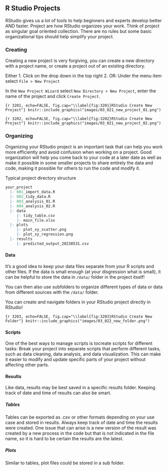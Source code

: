 ## R Studio Projects

RStudio gives us a lot of tools to help beginners and experts develop better AND faster. Project are how RStudio organizes your work. Think of project as singular goal oriented collection. There are no rules but some basic organizational tips should help simplify your project.

### Creating

Creating a new project is very forgiving, you can create a new directory with a project name, or create a project out of an existing directory.

Either 1. Click on the drop down in the top right 2. OR: Under the menu item select `File > New Project`

In the `New Project Wizard` select `New Directory > New Project`, enter the name of the project and click `Create Project`.

```{r 3201, echo=FALSE, fig.cap="\\label{fig:3201}RStudio Create New Project"}
knitr::include_graphics("images/03_021_new_project_01.png")
```

```{r 3202, echo=FALSE, fig.cap="\\label{fig:3202}RStudio Create New Project"}
knitr::include_graphics("images/03_021_new_project_02.png")
```

### Organizing

Organizing your RStudio project is an important task that can help you work more efficiently and avoid confusion when working on a project. Good organization will help you come back to your code at a later date as well as make it possible in some smaller projects to share entirely the data and code, making it possible for others to run the code and modify it.

Typical project directory structure 

```r
your_project
  |- 001_import_data.R
  |- 002_tidy_data.R
  |- 003_analysis_01.R
  |- 004_analysis_02.R
  |- data
     |- tidy_table.csv
     |- main_file.xlsx
  |- plots
     |- plot_xy_scatter.png
     |- plot_xy_regression.png
  |- results
     |- predicted_output_20230531.csv
```

#### Data {-}

It's a good idea to keep your data files separate from your R scripts and other files. If the data is small enough (at your disgression what is small), it can be helpful to store the data in `/data/` folder in the project itself!

You can then also use subfolders to organize different types of data or data from different sources with the `/data/` folder.

You can create and navigate folders in your RStudio project directly in RStudio!

```{r 3203, echo=FALSE, fig.cap="\\label{fig:3203}RStudio Create New Folder"}
knitr::include_graphics("images/03_022_new_folder.png")
```

#### Scripts {-}

One of the best ways to manage scripts is tocreate scripts for different tasks: Break your project into separate scripts that perform different tasks, such as data cleaning, data analysis, and data visualization. This can make it easier to modify and update specific parts of your project without affecting other parts.

#### Results {-}

Like data, results may be best saved in a specific results folder. Keeping track of date and time of results can also be smart.

##### Tables {-}

Tables can be exported as .csv or other formats depending on your use case and stored in results. Always keep track of date and time the results were created. One issue that can arise is a new version of the result was created by a new process in the code but that is not indicated in the file name, so it is hard to be certain the results are the latest.

##### Plots {-}

Similar to tables, plot files could be stored in a sub folder.

